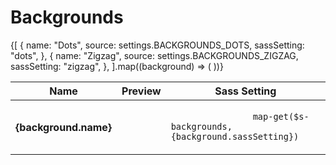 
<Meta title="Settings|Backgrounds" />

# Backgrounds

<Preview>
  <Story name="default">
    <Table>
      <thead>
        <tr>
          <th>Name</th>
          <th>Preview</th>
          <th>Sass Setting</th>
        </tr>
      </thead>
      <tbody>
        {[
          {
            name: "Dots",
            source: settings.BACKGROUNDS_DOTS,
            sassSetting: "dots",
          },
          {
            name: "Zigzag",
            source: settings.BACKGROUNDS_ZIGZAG,
            sassSetting: "zigzag",
          },
        ].map((background) => (
          <tr key={background.source}>
            <th>{background.name}</th>
            <td>
              <span
                className="storybook-swatch storybook-swatch--lg"
                style={{ backgroundImage: background.source }}
              ></span>
            </td>
            <td>
              <code className="u-select--all">
                map-get($s-backgrounds, {background.sassSetting})
              </code>
            </td>
          </tr>
        ))}
      </tbody>
    </Table>
  </Story>
</Preview>
